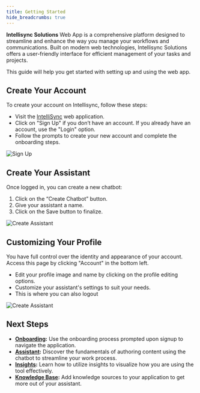 ```yaml
---
title: Getting Started
hide_breadcrumbs: true
---
```


**Intellisync Solutions** Web App is a comprehensive platform designed to streamline and enhance the way you manage your workflows and communications. Built on modern web technologies, Intellisync Solutions offers a user-friendly interface for efficient management of your tasks and projects.

This guide will help you get started with setting up and using the web app.

## Create Your Account

To create your account on Intellisync, follow these steps:

- Visit the [IntelliSync](https://intellisyncsolutions.io/) web application.
- Click on "Sign Up" if you don’t have an account. If you already have an account, use the "Login" option.
- Follow the prompts to create your new account and complete the onboarding steps.

![Sign Up](https://utfs.io/f/701f24ba-5fee-4507-9f17-d73a23e25929-ke651m.png)

## Create Your Assistant

Once logged in, you can create a new chatbot:

1. Click on the “Create Chatbot” button.
2. Give your assistant a name.
3. Click on the Save button to finalize.

![Create Assistant](https://utfs.io/f/c2170ed4-1e3b-4601-8ce5-7d4882e00244-ia19t.png)

## Customizing Your Profile

You have full control over the identity and appearance of your account. Access this page by clicking "Account" in the bottom left.

- Edit your profile image and name by clicking on the profile editing options.
- Customize your assistant's settings to suit your needs.
- This is where you can also logout

![Create Assistant](https://utfs.io/f/b9c7ea3b-e0d2-46e2-82ab-74958ad06161-5482fr.png)

## Next Steps

- **[Onboarding](/guides/onboarding):** Use the onboarding process prompted upon signup to navigate the application.
- **[Assistant](/guides/assistant):** Discover the fundamentals of authoring content using the chatbot to streamline your work process.
- **[Insights](/guides/insights):** Learn how to utilize insights to visualize how you are using the tool effectively.
- **[Knowledge Base](/guides/knowledge-base):** Add knowledge sources to your application to get more out of your assistant.

